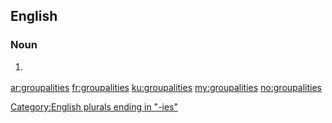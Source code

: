 ==English==

===Noun===
{{head|en|noun plural form}}

# {{context|rare|nonstandard|lang=en}} {{plural of|groupality|lang=en}}

[[Category:English plurals ending in "-ies"]]

[[ar:groupalities]]
[[fr:groupalities]]
[[ku:groupalities]]
[[my:groupalities]]
[[no:groupalities]]